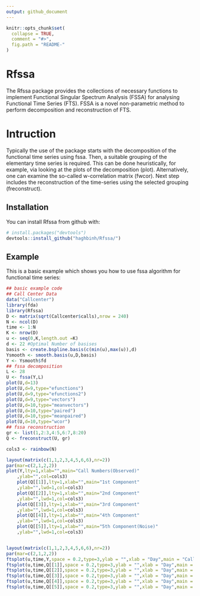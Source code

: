 ```yaml
---
output: github_document
---
```


<!-- README.md is generated from README.Rmd. Please edit that file -->

```r
knitr::opts_chunk$set(
  collapse = TRUE,
  comment = "#>",
  fig.path = "README-"
)
```

# Rfssa

The Rfssa package provides the collections of necessary functions to implement Functional Singular Spectrum Analysis (FSSA) for analysing Functional Time Series (FTS). FSSA is a novel non-parametric method to perform decomposition and reconstruction of FTS.

# Intruction

Typically the use of the package starts with the decomposition of the functional time series using fssa. Then, a suitable grouping of the elementary time series is required. This can be done heuristically, for example, via looking at the plots of the decomposition (plot). Alternatively, one can examine the so-called w-correlation matrix (fwcor). Next step includes the reconstruction of the time-series using the selected grouping (freconstruct).

## Installation

You can install Rfssa from github with:

```r
# install.packages("devtools")
devtools::install_github("haghbinh/Rfssa/")
```

## Example

This is a basic example which shows you how to use fssa algorithm for functional time series:

```r
## basic example code
## Call Center Data
data("Callcenter")
library(fda)
library(Rfssa)
D <- matrix(sqrt(Callcenter$calls),nrow = 240)
N <- ncol(D)
time <- 1:N
K <- nrow(D)
u <- seq(0,K,length.out =K)
d <- 22 #Optimal Number of basises
basis <- create.bspline.basis(c(min(u),max(u)),d)
Ysmooth <- smooth.basis(u,D,basis)
Y <- Ysmooth$fd
## fssa decomposition
L <- 28
U <- fssa(Y,L)
plot(U,d=13)
plot(U,d=9,type="efunctions")
plot(U,d=9,type="efunctions2")
plot(U,d=9,type="vectors")
plot(U,d=10,type="meanvectors")
plot(U,d=10,type="paired")
plot(U,d=10,type="meanpaired")
plot(U,d=10,type="wcor")
## fssa reconstruction
gr <- list(1,2:3,4:5,6:7,8:20)
Q <- freconstruct(U, gr)

cols3 <- rainbow(N)

layout(matrix(c(1,1,2,3,4,5,6,6),nr=2))
par(mar=c(2,1,2,2))
plot(Y,lty=1,xlab="",main="Call Numbers(Observed)"
    ,ylab="",col=cols3)
    plot(Q[[1]],lty=1,xlab="",main="1st Component"
    ,ylab="",lwd=1,col=cols3)
    plot(Q[[2]],lty=1,xlab="",main="2nd Component"
    ,ylab="",lwd=1,col=cols3)
    plot(Q[[3]],lty=1,xlab="",main="3rd Component"
    ,ylab="",lwd=1,col=cols3)
    plot(Q[[4]],lty=1,xlab="",main="4th Component"
    ,ylab="",lwd=1,col=cols3)
    plot(Q[[5]],lty=1,xlab="",main="5th Component(Noise)"
    ,ylab="",lwd=1,col=cols3)


layout(matrix(c(1,1,2,3,4,5,6,6),nr=2))
par(mar=c(2,1,2,2))
ftsplot(u,time,Y,space = 0.2,type=3,ylab = "",xlab = "Day",main = "Call Numbers(Observed)")
ftsplot(u,time,Q[[1]],space = 0.2,type=3,ylab = "",xlab = "Day",main = "1st Component")
ftsplot(u,time,Q[[2]],space = 0.2,type=3,ylab = "",xlab = "Day",main = "2nd Component")
ftsplot(u,time,Q[[3]],space = 0.2,type=3,ylab = "",xlab = "Day",main = "3rd Component")
ftsplot(u,time,Q[[4]],space = 0.2,type=3,ylab = "",xlab = "Day",main = "4th Component")
ftsplot(u,time,Q[[5]],space = 0.2,type=3,ylab = "",xlab = "Day",main = "5th Component(Noise)")

```
